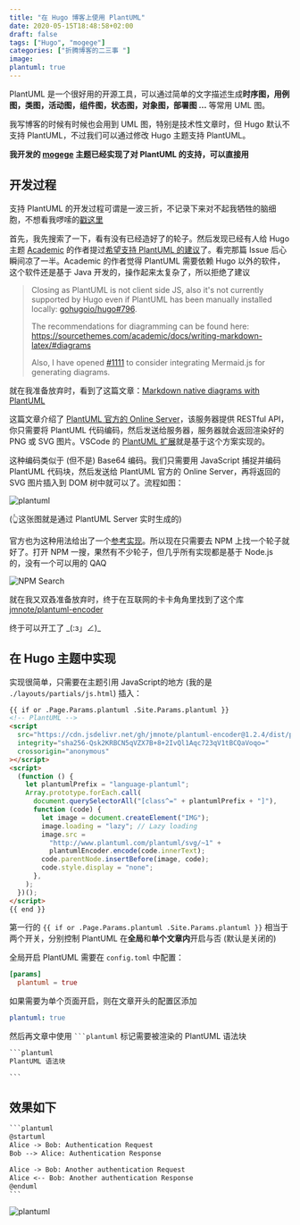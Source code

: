 ```yaml
---
title: "在 Hugo 博客上使用 PlantUML"
date: 2020-05-15T18:48:58+02:00
draft: false
tags: ["Hugo", "mogege"]
categories: ["折腾博客的二三事 "]
image:
plantuml: true
---
```


PlantUML 是一个很好用的开源工具，可以通过简单的文字描述生成**时序图，用例图，类图，活动图，组件图，状态图，对象图，部署图 ...** 等常用 UML 图。

我写博客的时候有时候也会用到 UML 图，特别是技术性文章时，但 Hugo 默认不支持 PlantUML，不过我们可以通过修改 Hugo 主题支持 PlantUML。

**我开发的 [mogege](https://github.com/Mogeko/mogege#plantuml) 主题已经实现了对 PlantUML 的支持，可以直接用**

## 开发过程

支持 PlantUML 的开发过程可谓是一波三折，不记录下来对不起我牺牲的脑细胞，不想看我啰嗦的[戳这里](#在-hugo-主题中实现)

首先，我先搜索了一下，看有没有已经造好了的轮子。然后发现已经有人给 Hugo 主题 [Academic](https://github.com/gcushen/hugo-academic) 的作者提过[希望支持 PlantUML 的建议](https://github.com/gcushen/hugo-academic/issues/1110)了。看完那篇 Issue 后心瞬间凉了一半。Academic 的作者觉得 PlantUML 需要依赖 Hugo 以外的软件，这个软件还是基于 Java 开发的，操作起来太复杂了，所以拒绝了建议

> Closing as PlantUML is not client side JS, also it's not currently supported by Hugo even if PlantUML has been manually installed locally: [gohugoio/hugo#796](https://github.com/gohugoio/hugo/issues/796).
>
> The recommendations for diagramming can be found here: https://sourcethemes.com/academic/docs/writing-markdown-latex/#diagrams
>
> Also, I have opened [#1111](https://github.com/gcushen/hugo-academic/issues/1111) to consider integrating Mermaid.js for generating diagrams.

就在我准备放弃时，看到了这篇文章：[Markdown native diagrams with PlantUML](https://blog.anoff.io/2018-07-31-diagrams-with-plantuml/)

这篇文章介绍了 [PlantUML 官方的 Online Server](http://www.plantuml.com/plantuml/uml/SyfFKj2rKt3CoKnELR1Io4ZDoSa70000)，该服务器提供 RESTful API，你只需要将 PlantUML 代码编码，然后发送给服务器，服务器就会返回渲染好的 PNG 或 SVG 图片。VSCode 的 [PlantUML 扩展](https://marketplace.visualstudio.com/items?itemName=jebbs.plantuml)就是基于这个方案实现的。

这种编码类似于 (但不是) Base64 编码。我们只需要用 JavaScript 捕捉并编码 PlantUML 代码块，然后发送给 PlantUML 官方的 Online Server，再将返回的 SVG 图片插入到 DOM 树中就可以了。流程如图：

![plantuml](https://github.com/mogeko/movisea/assets/26341224/a77bc074-137d-481e-827c-e047269de4bb)

(👆这张图就是通过 PlantUML Server 实时生成的)

官方也为这种用法给出了一个[参考实现](https://plantuml.com/zh/code-javascript-synchronous)。所以现在只需要去 NPM 上找一个轮子就好了。打开 NPM 一搜，果然有不少轮子，但几乎所有实现都是基于 Node.js 的，没有一个可以用的 QAQ

![NPM Search](https://mogeko.github.io/blog-images/r/083/npm_search.png)

就在我又双叒准备放弃时，终于在互联网的卡卡角角里找到了这个库 [jmnote/plantuml-encoder](https://github.com/jmnote/plantuml-encoder)

终于可以开工了 \_(:з」∠)\_

## 在 Hugo 主题中实现

实现很简单，只需要在主题引用 JavaScript的地方 (我的是 `./layouts/partials/js.html`) 插入：

```html
{{ if or .Page.Params.plantuml .Site.Params.plantuml }}
<!-- PlantUML -->
<script
  src="https://cdn.jsdelivr.net/gh/jmnote/plantuml-encoder@1.2.4/dist/plantuml-encoder.min.js"
  integrity="sha256-Qsk2KRBCN5qVZX7B+8+2IvQl1Aqc723qV1tBCQaVoqo="
  crossorigin="anonymous"
></script>
<script>
  (function () {
    let plantumlPrefix = "language-plantuml";
    Array.prototype.forEach.call(
      document.querySelectorAll("[class^=" + plantumlPrefix + "]"),
      function (code) {
        let image = document.createElement("IMG");
        image.loading = "lazy"; // Lazy loading
        image.src =
          "http://www.plantuml.com/plantuml/svg/~1" +
          plantumlEncoder.encode(code.innerText);
        code.parentNode.insertBefore(image, code);
        code.style.display = "none";
      },
    );
  })();
</script>
{{ end }}
```

第一行的 `{{ if or .Page.Params.plantuml .Site.Params.plantuml }}` 相当于两个开关，分别控制 PlantUML 在**全局**和**单个文章内**开启与否 (默认是关闭的)

全局开启 PlantUML 需要在 `config.toml` 中配置：

```toml
[params]
  plantuml = true
```

如果需要为单个页面开启，则在文章开头的配置区添加

```yml
plantuml: true
```

然后再文章中使用 <code>&#96;&#96;&#96;plantuml</code> 标记需要被渲染的 PlantUML 语法块

````markdown
​```plantuml
PlantUML 语法块

​```
````

## 效果如下

````markdown
​```plantuml
@startuml
Alice -> Bob: Authentication Request
Bob --> Alice: Authentication Response

Alice -> Bob: Another authentication Request
Alice <-- Bob: Another authentication Response
@enduml
​```
````

![plantuml](https://github.com/mogeko/movisea/assets/26341224/1f3009c8-69df-4785-9bba-4860e6f8be0a)
